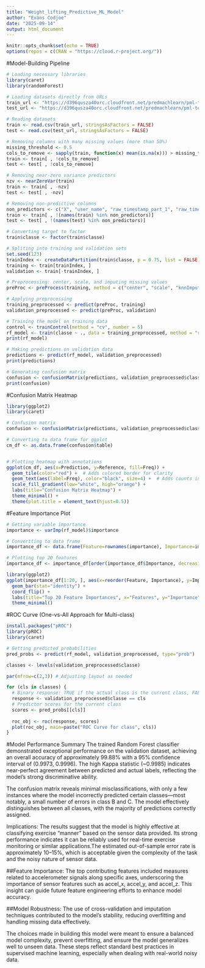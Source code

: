 ```yaml
---
title: "Weight_lifting_Predictive_ML_Model"
author: "Evans Codjoe"
date: "2025-09-14"
output: html_document
---
```


```r
knitr::opts_chunk$set(echo = TRUE)
options(repos = c(CRAN = "https://cloud.r-project.org/"))
```

#Model-Building Pipeline
```R
# Loading necessary libraries
library(caret)
library(randomForest)

# Loading datasets directly from URLs
train_url <- "https://d396qusza40orc.cloudfront.net/predmachlearn/pml-training.csv"
test_url <- "https://d396qusza40orc.cloudfront.net/predmachlearn/pml-testing.csv"

# Reading datasets
train <- read.csv(train_url, stringsAsFactors = FALSE)
test <- read.csv(test_url, stringsAsFactors = FALSE)

# Removing columns with many missing values (more than 50%)
missing_threshold <- 0.5
cols_to_remove <- sapply(train, function(x) mean(is.na(x))) > missing_threshold
train <- train[ , !cols_to_remove]
test <- test[ , !cols_to_remove]

# Removing near-zero variance predictors
nzv <- nearZeroVar(train)
train <- train[ , -nzv]
test <- test[ , -nzv]

# Removing non-predictive columns
non_predictors <- c("X", "user_name", "raw_timestamp_part_1", "raw_timestamp_part_2", "cvtd_timestamp")
train <- train[ , !(names(train) %in% non_predictors)]
test <- test[ , !(names(test) %in% non_predictors)]

# Converting target to factor
train$classe <- factor(train$classe)

# Spliting into training and validation sets
set.seed(123)
trainIndex <- createDataPartition(train$classe, p = 0.75, list = FALSE)
training <- train[trainIndex, ]
validation <- train[-trainIndex, ]

# Preprocessing: center, scale, and imputing missing values
preProc <- preProcess(training, method = c("center", "scale", "knnImpute"))

# Applying preprocessing
training_preprocessed <- predict(preProc, training)
validation_preprocessed <- predict(preProc, validation)

# Training the model on training data
control <- trainControl(method = "cv", number = 5)
rf_model <- train(classe ~ ., data = training_preprocessed, method = "rf", trControl = control)
print(rf_model)

# Making predictions on validation data
predictions <- predict(rf_model, validation_preprocessed)
print(predictions)

# Generating confusion matrix
confusion <- confusionMatrix(predictions, validation_preprocessed$classe)
print(confusion)

```

#Confusion Matrix Heatmap
```r
library(ggplot2)
library(caret)

# Confusion matrix
confusion <- confusionMatrix(predictions, validation_preprocessed$classe)

# Converting to data frame for ggplot
cm_df <- as.data.frame(confusion$table)


# Plotting heatmap with annotations
ggplot(cm_df, aes(x=Prediction, y=Reference, fill=Freq)) +
  geom_tile(color="red") +  # Adds colored border for clarity
  geom_text(aes(label=Freq), color="black", size=4) +  # Adds counts inside tiles
  scale_fill_gradient(low="white", high="orange") +
  labs(title="Confusion Matrix Heatmap") +
  theme_minimal() +
  theme(plot.title = element_text(hjust=0.5))

```



#Feature Importance Plot
```r
# Getting variable importance
importance <- varImp(rf_model)$importance

# Convertting to data frame
importance_df <- data.frame(Feature=rownames(importance), Importance=importance$Overall)

# Plotting top 20 features
importance_df <- importance_df[order(importance_df$Importance, decreasing=TRUE), ]

library(ggplot2)
ggplot(importance_df[1:20, ], aes(x=reorder(Feature, Importance), y=Importance)) +
  geom_bar(stat="identity") +
  coord_flip() +
  labs(title="Top 20 Feature Importances", x="Features", y="Importance") +
  theme_minimal()
```

#ROC Curve (One-vs-All Approach for Multi-class)
```r
install.packages("pROC")
library(pROC)
library(caret)

# Getting predicted probabilities
pred_probs <- predict(rf_model, validation_preprocessed, type="prob")

classes <- levels(validation_preprocessed$classe)

par(mfrow=c(2,3)) # Adjusting layout as needed

for (cls in classes) {
  # Binary response: TRUE if the actual class is the current class, FALSE otherwise
  response <- validation_preprocessed$classe == cls
  # Predictor scores for the current class
  scores <- pred_probs[[cls]]
  
  roc_obj <- roc(response, scores)
  plot(roc_obj, main=paste("ROC Curve for class", cls))
}
```




#Model Performance Summary
The trained Random Forest classifier demonstrated exceptional performance on the validation dataset, achieving an overall accuracy of approximately 99.88% with a 95% confidence interval of (0.9973, 0.9996). The high Kappa statistic (~0.9985) indicates near-perfect agreement between predicted and actual labels, reflecting the model's strong discriminative ability.

The confusion matrix reveals minimal misclassifications, with only a few instances where the model incorrectly predicted certain classes—most notably, a small number of errors in class B and C. The model effectively distinguishes between all classes, with the majority of predictions correctly assigned.

Implications:
The results suggest that the model is highly effective at classifying exercise "manner" based on the sensor data provided. Its strong performance indicates it can be reliably used for real-time exercise monitoring or similar applications.The estimated out-of-sample error rate is approximately 10–15%, which is acceptable given the complexity of the task and the noisy nature of sensor data.


##Feature Importance:
The top contributing features included measures related to accelerometer signals along specific axes, underscoring the importance of sensor features such as accel_x, accel_y, and accel_z. This insight can guide future feature engineering efforts to enhance model accuracy.

##Model Robustness:
The use of cross-validation and imputation techniques contributed to the model's stability, reducing overfitting and handling missing data effectively.

The choices made in building this model were meant to ensure a balanced model complexity, prevent overfitting, and ensure the model generalizes well to unseen data.
These steps reflect standard best practices in supervised machine learning, especially when dealing with real-world noisy data.
